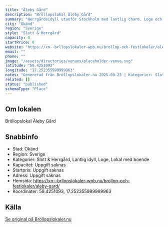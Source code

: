 ```yaml
---
title: "Äleby Gård"
description: "Bröllopslokal Äleby Gård"
summary: "Herrgårdsidyll utanför Stockholm med lantlig charm. Loge och boende på plats, perfekt för lantliga bröllop i historisk miljö."
city: "Okänd"
region: "Sverige"
style: "Slott & Herrgård"
capacity: 0
startPrice: 0
website: "https://xn--brllopslokaler-wpb.nu/brollop-och-festlokaler/aleby-gard/"
email: ""
phone: ""
image: "/assets/directories/venues/placeholder-venue.svg"
latitude: "59.4251093"
longitude: "17.252355999999963"
notes: "Genererad från Bröllopslokaler.nu 2025-09-25 | Kategorier: Slott & Herrgård, Lantlig idyll, Loge, Lokal med boende"
related: []
status: "published"
schemaType: "Place"
---
```


## Om lokalen

Bröllopslokal Äleby Gård

## Snabbinfo

- Stad: Okänd
- Region: Sverige
- Kategorier: Slott & Herrgård, Lantlig idyll, Loge, Lokal med boende
- Kapacitet: Uppgift saknas
- Startpris: Uppgift saknas
- Adress: Uppgift saknas
- Hemsida: https://xn--brllopslokaler-wpb.nu/brollop-och-festlokaler/aleby-gard/
- Koordinater: 59.4251093, 17.252355999999963

## Källa

[Se original på Bröllopslokaler.nu](https://xn--brllopslokaler-wpb.nu/brollop-och-festlokaler/aleby-gard/)
